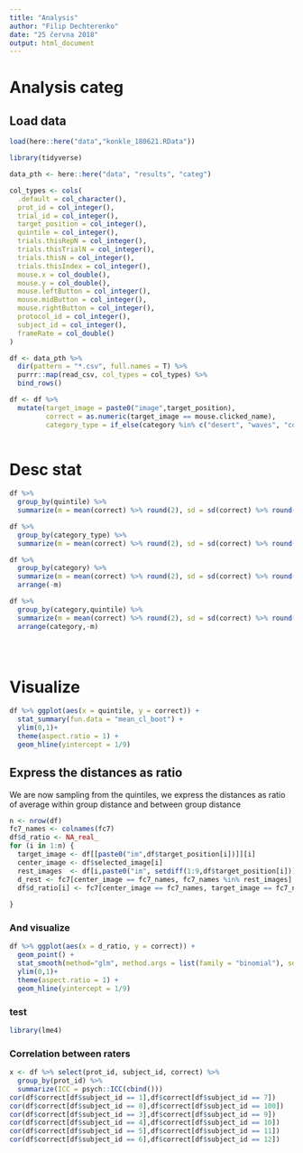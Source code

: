 ```yaml
---
title: "Analysis"
author: "Filip Dechterenko"
date: "25 června 2018"
output: html_document
---
```


# Analysis categ

## Load data

```r

load(here::here("data","konkle_180621.RData"))

library(tidyverse)

data_pth <- here::here("data", "results", "categ") 

col_types <- cols(
  .default = col_character(),
  prot_id = col_integer(),
  trial_id = col_integer(),
  target_position = col_integer(),
  quintile = col_integer(),
  trials.thisRepN = col_integer(),
  trials.thisTrialN = col_integer(),
  trials.thisN = col_integer(),
  trials.thisIndex = col_integer(),
  mouse.x = col_double(),
  mouse.y = col_double(),
  mouse.leftButton = col_integer(),
  mouse.midButton = col_integer(),
  mouse.rightButton = col_integer(),
  protocol_id = col_integer(),
  subject_id = col_integer(),
  frameRate = col_double()
)

df <- data_pth %>% 
  dir(pattern = "*.csv", full.names = T) %>% 
  purrr::map(read_csv, col_types = col_types) %>% 
  bind_rows() 

df <- df %>%
  mutate(target_image = paste0("image",target_position),
         correct = as.numeric(target_image == mouse.clicked_name),
         category_type = if_else(category %in% c("desert", "waves", "coast", "underwater", "iceberg","field","garden","cavern","beach","canyon","mountainwhite","woods"),"natural","manmade"))
  

```

# Desc stat

```r
df %>% 
  group_by(quintile) %>% 
  summarize(m = mean(correct) %>% round(2), sd = sd(correct) %>% round(2))

df %>% 
  group_by(category_type) %>% 
  summarize(m = mean(correct) %>% round(2), sd = sd(correct) %>% round(2))

df %>% 
  group_by(category) %>% 
  summarize(m = mean(correct) %>% round(2), sd = sd(correct) %>% round(2), n= n()) %>% 
  arrange(-m)

df %>% 
  group_by(category,quintile) %>% 
  summarize(m = mean(correct) %>% round(2), sd = sd(correct) %>% round(2), n= n()) %>% 
  arrange(category,-m)


  
```


# Visualize

```r
df %>% ggplot(aes(x = quintile, y = correct)) + 
  stat_summary(fun.data = "mean_cl_boot") + 
  ylim(0,1)+
  theme(aspect.ratio = 1) +
  geom_hline(yintercept = 1/9) 
```

## Express the distances as ratio

We are now sampling from the quintiles, we express the distances as ratio of average within group distance and between group distance

```r
n <- nrow(df)
fc7_names <- colnames(fc7)
df$d_ratio <- NA_real_ 
for (i in 1:n) {
  target_image <- df[[paste0("im",df$target_position[i])]][i]
  center_image <- df$selected_image[i]
  rest_images  <- df[i,paste0("im", setdiff(1:9,df$target_position[i]))] %>% as.matrix() %>% c()
  d_rest <- fc7[center_image == fc7_names, fc7_names %in% rest_images]
  df$d_ratio[i] <- fc7[center_image == fc7_names, target_image == fc7_names] / mean(d_rest[d_rest>0])
    
}

```

### And visualize

```r
df %>% ggplot(aes(x = d_ratio, y = correct)) + 
  geom_point() +
  stat_smooth(method="glm", method.args = list(family = "binomial"), se=F) +
  ylim(0,1)+
  theme(aspect.ratio = 1) +
  geom_hline(yintercept = 1/9) 

```

### test

```r
library(lme4)
```

### Correlation between raters

```r
x <- df %>% select(prot_id, subject_id, correct) %>%
  group_by(prot_id) %>%
  summarize(ICC = psych::ICC(cbind()))
cor(df$correct[df$subject_id == 1],df$correct[df$subject_id == 7])
cor(df$correct[df$subject_id == 8],df$correct[df$subject_id == 100])
cor(df$correct[df$subject_id == 3],df$correct[df$subject_id == 9])
cor(df$correct[df$subject_id == 4],df$correct[df$subject_id == 10])
cor(df$correct[df$subject_id == 5],df$correct[df$subject_id == 11])
cor(df$correct[df$subject_id == 6],df$correct[df$subject_id == 12])


```
